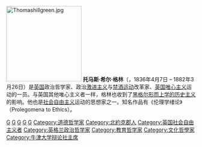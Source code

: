 {{unreferenced|time=2018-08-06T12:08:38+00:00}}
[[Image:Thomashillgreen.jpg|200px]]
'''托马斯·希尔·格林'''（{{Lang-en|Thomas Hill Green}}，1836年4月7日 – 1882年3月26日）是[[英国|英国]]政治哲学家、政治[[激进主义|激进主义]]与[[禁酒运动|禁酒运动]]改革家、[[英国唯心主义|英国唯心主义]]运动的一员。与英国其他唯心主义者一样，格林也收到了[[黑格尔|黑格尔]][[形而上学的历史主义|形而上学的历史主义]]的影响。他也是[[社会自由主义|社会自由主义]]运动的思想家之一。知名作品有《伦理学绪论》（Prolegomena to Ethics）。

{{Authority control}}
[[Category:19世纪哲学家|G]]
[[Category:唯心主义者|G]]
[[Category:英国政治理论家|G]]
[[Category:黑格尔派哲学家|G]]
[[Category:牛津大學貝利奧爾學院校友|G]]
[[Category:道德哲学家|Category:道德哲学家]]
[[Category:北約克郡人|Category:北約克郡人]]
[[Category:英国社会自由主义者|Category:英国社会自由主义者]]
[[Category:英格兰政治哲学家|Category:英格兰政治哲学家]]
[[Category:教育哲学家|Category:教育哲学家]]
[[Category:文化哲學家|Category:文化哲學家]]
[[Category:牛津大学辩论社主席|Category:牛津大学辩论社主席]]